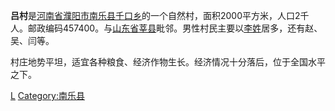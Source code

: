 {{unreferenced|time=2012-05-21T15:25:31+00:00}}
{{for|名为吕村的法国市镇|吕村 (索姆省)}}
'''吕村'''是[[河南省|河南省]][[濮阳市|濮阳市]][[南乐县|南乐县]][[千口乡|千口乡]]的一个自然村，面积2000平方米，人口2千人。邮政编码457400。与[[山东省|山东省]][[莘县|莘县]]毗邻。男性村民主要以[[李姓|李姓]]居多，还有赵、吴、闫等。

村庄地势平坦，适宜各种粮食、经济作物生长。经济情况十分落后，位于全国水平之下。

[[Category:中国农村|L]]
[[Category:南乐县|Category:南乐县]]